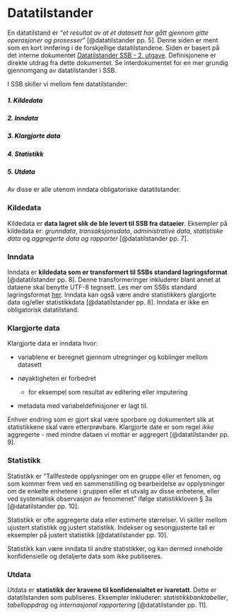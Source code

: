 # Datatilstander

En datatilstand er "*et resultat av at et datasett har gått gjennom gitte operasjoner og prosesser*" [@datatilstander pp. 5]. Denne siden er ment som en kort innføring i de forskjellige datatilstandene. Siden er basert på det interne dokumentet [Datatilstander SSB - 2. utgave](https://ssbno.sharepoint.com/sites/Internedokumenter/Delte%20dokumenter/Forms/AllItems.aspx?id=%2Fsites%2FInternedokumenter%2FDelte%20dokumenter%2FInterne%20dokumenter%202023%2F2023%2D14%20Datatilstander%20i%20SSB%2Epdf&parent=%2Fsites%2FInternedokumenter%2FDelte%20dokumenter%2FInterne%20dokumenter%202023). Definisjonene er direkte utdrag fra dette dokumentet. Se interdokumentet for en mer grundig gjennomgang av datatilstander i SSB.

I SSB skiller vi mellom fem datatilstander:

##### <span style="color:black;"> 1. Kildedata </span>
##### <span style="color:black;"> 2. Inndata </span>
##### <span style="color:black;"> 3. Klargjorte data </span>
##### <span style="color:black;"> 4. Statistikk </span>
##### <span style="color:black;"> 5. Utdata </span> 

Av disse er alle utenom inndata obligatoriske datatilstander.

### Kildedata
Kildedata er **data lagret slik de ble levert til SSB fra dataeier**. Eksempler på kildedata er: *grunndata*, *transaksjonsdata*, *administrative data*, *statistiske data* og *aggregerte data og rapporter* [@datatilstander pp. 7].

### Inndata
Inndata er **kildedata som er transformert til SSBs standard lagringsformat** [@datatilstander pp. 8]. Denne transformeringer inkluderer blant annet at dataene skal benytte UTF-8 tegnsett. Les mer om SSBs standard lagringsformat [her](https://statistics-norway.atlassian.net/wiki/spaces/MPD/pages/2953084957/Standardformater#UTF-8-tegnsett).
Inndata kan også være andre statistikkers glargjorte data og/eller statistikkdata [@datatilstander pp. 8]. Inndata er ikke en obligatorisk datatilstand.

### Klargjorte data
Klargjorte data er inndata hvor:

* variablene er beregnet gjennom utregninger og koblinger mellom datasett

* nøyaktigheten er forbedret
    + for eksempel som resultat av editering eller imputering
    
* metadata med variabeldefinisjoner er lagt til.

Enhver endring som er gjort skal være sporbare og dokumentert slik at statistikkene skal være etterprøvbare. Klargjorte date er som regel *ikke* aggregerte - med mindre dataen vi mottar er aggregert [@datatilstander pp. 9].

### Statistikk
Statistikk er "Tallfestede opplysninger om en gruppe eller et fenomen, og som kommer frem ved en sammenstilling og bearbeidelse av opplysninger om de enkelte enhetene i gruppen eller et utvalg av disse enhetene, eller ved systematisk observasjon av fenomenet" ifølge statistikkloven § 3a [@datatilstander pp. 10].

Statistikk er ofte aggregerte data eller estimerte størrelser. Vi skiller mellom ujustert statistikk og justert statistikk. Indekser og sesongjusterte tall er eksempler på justert statistikk [@datatilstander pp. 10].

Statistikk kan være inndata til andre statistikker, og kan dermed inneholde konfidensielle og detaljerte data som ikke publiseres.

### Utdata

Utdata er **statistikk der kravene til konfidensialtet er ivaretatt**. Dette er datatilstanden som publiseres. Eksempler inkluderer: *statistikkbanktabeller*, *tabelloppdrag* og *internasjonal rapportering* [@datatilstander pp. 11].